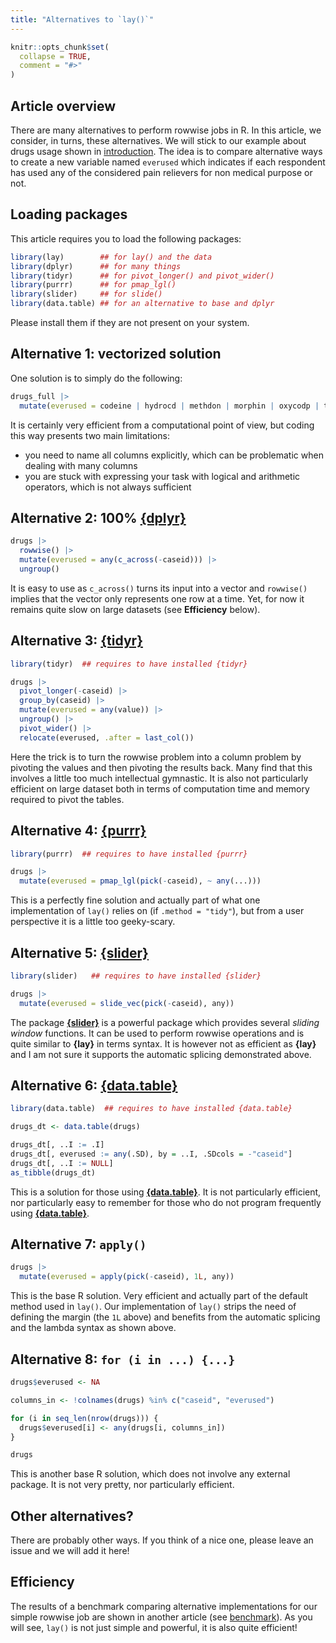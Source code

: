 ```yaml
---
title: "Alternatives to `lay()`"
---
```


```r
knitr::opts_chunk$set(
  collapse = TRUE,
  comment = "#>"
)
```

## Article overview

There are many alternatives to perform rowwise jobs in R.
In this article, we consider, in turns, these alternatives.
We will stick to our example about drugs usage shown in [introduction](https://courtiol.github.io/lay/).
The idea is to compare alternative ways to create a new variable named `everused` which indicates if each respondent has used any of the considered pain relievers for non medical purpose or not.

## Loading packages

This article requires you to load the following packages:

```r
library(lay)        ## for lay() and the data
library(dplyr)      ## for many things
library(tidyr)      ## for pivot_longer() and pivot_wider()
library(purrr)      ## for pmap_lgl()
library(slider)     ## for slide()
library(data.table) ## for an alternative to base and dplyr
```
Please install them if they are not present on your system.

## Alternative 1: vectorized solution

One solution is to simply do the following:
```r
drugs_full |>
  mutate(everused = codeine | hydrocd | methdon | morphin | oxycodp | tramadl | vicolor)
```
It is certainly very efficient from a computational point of view, but coding this way presents two main limitations:

  - you need to name all columns explicitly, which can be problematic when dealing with many columns
  - you are stuck with expressing your task with logical and arithmetic operators, which is not always sufficient

  
## Alternative 2: 100% [**{dplyr}**](https://dplyr.tidyverse.org/)

```r
drugs |>
  rowwise() |>
  mutate(everused = any(c_across(-caseid))) |>
  ungroup()
```
It is easy to use as `c_across()` turns its input into a vector and `rowwise()` implies that the
vector only represents one row at a time. Yet, for now it remains quite slow on large datasets (see **Efficiency** below).


## Alternative 3: [**{tidyr}**](https://tidyr.tidyverse.org/)

```r
library(tidyr)  ## requires to have installed {tidyr}

drugs |>
  pivot_longer(-caseid) |>
  group_by(caseid) |>
  mutate(everused = any(value)) |>
  ungroup() |>
  pivot_wider() |>
  relocate(everused, .after = last_col())
```
Here the trick is to turn the rowwise problem into a column problem by pivoting the values and then
pivoting the results back. Many find that this involves a little too much intellectual gymnastic. It
is also not particularly efficient on large dataset both in terms of computation time and memory required
to pivot the tables.


## Alternative 4: [**{purrr}**](https://purrr.tidyverse.org/)

```r
library(purrr)  ## requires to have installed {purrr}

drugs |>
  mutate(everused = pmap_lgl(pick(-caseid), ~ any(...)))
```
This is a perfectly fine solution and actually part of what one implementation of `lay()` relies on
(if `.method = "tidy"`), but from a user perspective it is a little too geeky-scary.


## Alternative 5: [**{slider}**](https://slider.r-lib.org/)

```r
library(slider)   ## requires to have installed {slider}

drugs |>
  mutate(everused = slide_vec(pick(-caseid), any))
```
The package [**{slider}**](https://slider.r-lib.org/) is a powerful package which provides several *sliding window* functions.
It can be used to perform rowwise operations and is quite similar to **{lay}** in terms syntax.
It is however not as efficient as **{lay}** and I am not sure it supports the automatic splicing demonstrated above.


## Alternative 6: [**{data.table}**](https://rdatatable.gitlab.io/data.table/)

```r
library(data.table)  ## requires to have installed {data.table}

drugs_dt <- data.table(drugs)

drugs_dt[, ..I := .I]
drugs_dt[, everused := any(.SD), by = ..I, .SDcols = -"caseid"]
drugs_dt[, ..I := NULL]
as_tibble(drugs_dt)
```
This is a solution for those using [**{data.table}**](https://rdatatable.gitlab.io/data.table/).
It is not particularly efficient, nor particularly easy to remember for those who do not program frequently using [**{data.table}**](https://rdatatable.gitlab.io/data.table/).


## Alternative 7: `apply()`

```r
drugs |>
  mutate(everused = apply(pick(-caseid), 1L, any))
```
This is the base R solution. Very efficient and actually part of the default method used in `lay()`.
Our implementation of `lay()` strips the need of defining the margin (the `1L` above) and benefits from
the automatic splicing and the lambda syntax as shown above.


## Alternative 8: `for (i in ...) {...}`

```r
drugs$everused <- NA

columns_in <- !colnames(drugs) %in% c("caseid", "everused")

for (i in seq_len(nrow(drugs))) {
  drugs$everused[i] <- any(drugs[i, columns_in])
}

drugs
```
This is another base R solution, which does not involve any external package. It is not very pretty,
nor particularly efficient.


## Other alternatives?

There are probably other ways. If you think of a nice one, please leave an issue and we will add it here!


## Efficiency

The results of a benchmark comparing alternative implementations for our simple rowwise job are shown in another article (see [benchmark](https://courtiol.github.io/lay/articles/benchmark.html)).
As you will see, `lay()` is not just simple and powerful, it is also quite efficient!

